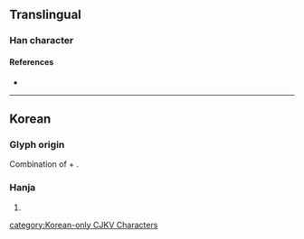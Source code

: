 {{character info}}
==Translingual==

===Han character===
{{Han char|rn=5|rad=乙|as=10|sn=11|four=|canj=EDN|ids=⿱浮乙}}

====References====
* {{Han ref|kx=0084.321|dkj=|dj=|hdz=|uh=3422|ud=13346|bh=|bd=}}

----

==Korean==
===Glyph origin===
{{ko-etym-gukja}} Combination of {{m|ko|浮|ts=[[부]]|tr=bu|pos=hun-reading: {{ko-l|뜰}}, future determiner of the verb stem {{ko-l|뜨—}}}} + {{m|ko|乙|ts=을|tr=eul|pos=used as marker to represent the last consonant {{ko-l|ㄹ}}}}.

===Hanja===
{{ko-hanja|음역자|뜰}}

# {{hanja form of|뜰}}

[[category:Korean-only CJKV Characters]]